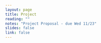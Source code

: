```yaml
---
layout: page
title: Project
reading: ""
notes: "Project Proposal - due Wed 11/23"
slides: false
link: false
---
```


